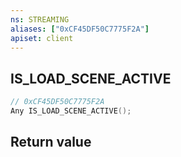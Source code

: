 ```yaml
---
ns: STREAMING
aliases: ["0xCF45DF50C7775F2A"]
apiset: client
---
```

## IS_LOAD_SCENE_ACTIVE

```c
// 0xCF45DF50C7775F2A
Any IS_LOAD_SCENE_ACTIVE();
```



## Return value